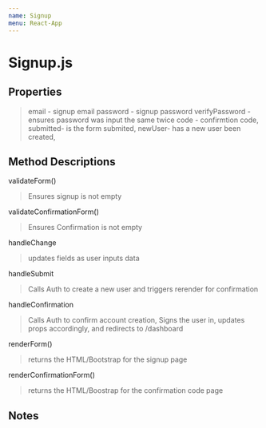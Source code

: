 ```yaml
---
name: Signup
menu: React-App
---
```



# Signup.js

## Properties
>email - signup email
>password - signup password
>verifyPassword - ensures password was input the same twice
>code - confirmtion code,
>submitted- is the form submited,
>newUser- has a new user been created,

## Method Descriptions

validateForm()
>Ensures signup is not empty

validateConfirmationForm()
>Ensures Confirmation is not empty

handleChange
> updates fields as user inputs data

handleSubmit
> Calls Auth to create a new user and triggers rerender for confirmation

handleConfirmation
>Calls Auth to confirm account creation,
Signs the user in,
updates props accordingly,
and redirects to /dashboard

renderForm()
> returns the HTML/Bootstrap for the signup page

renderConfirmationForm()
>returns the HTML/Boostrap for the confirmation code page

## Notes
